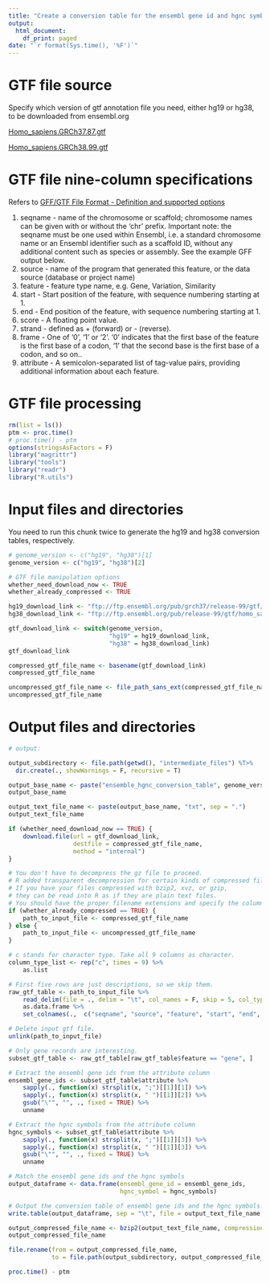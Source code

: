 ```yaml
---
title: "Create a conversion table for the ensembl gene id and hgnc symbol"
output:
  html_document:
    df_print: paged
date: "`r format(Sys.time(), '%F')`"
---
```


# GTF file source

Specify which version of gtf annotation file you need, either hg19 or hg38, to be downloaded from ensembl.org

[Homo_sapiens.GRCh37.87.gtf](ftp://ftp.ensembl.org/pub/grch37/release-99/gtf/homo_sapiens/Homo_sapiens.GRCh37.87.gtf.gz)

[Homo_sapiens.GRCh38.99.gtf](ftp://ftp.ensembl.org/pub/release-99/gtf/homo_sapiens/Homo_sapiens.GRCh38.99.gtf.gz)

# GTF file nine-column specifications
Refers to [GFF/GTF File Format - Definition and supported options](https://uswest.ensembl.org/info/website/upload/gff.html)

1. seqname - name of the chromosome or scaffold; chromosome names can be given with or without the 'chr' prefix. Important note: the seqname must be one used within Ensembl, i.e. a standard chromosome name or an Ensembl identifier such as a scaffold ID, without any additional content such as species or assembly. See the example GFF output below.
2. source - name of the program that generated this feature, or the data source (database or project name)
3. feature - feature type name, e.g. Gene, Variation, Similarity
4. start - Start position of the feature, with sequence numbering starting at 1.
5. end - End position of the feature, with sequence numbering starting at 1.
6. score - A floating point value.
7. strand - defined as + (forward) or - (reverse).
8. frame - One of '0', '1' or '2'. '0' indicates that the first base of the feature is the first base of a codon, '1' that the second base is the first base of a codon, and so on..
9. attribute - A semicolon-separated list of tag-value pairs, providing additional information about each feature.

# GTF file processing

```r
rm(list = ls())
ptm <- proc.time()
# proc.time() - ptm
options(stringsAsFactors = F)
library("magrittr")
library("tools")
library("readr")
library("R.utils")
```

# Input files and directories

You need to run this chunk twice to generate the hg19 and hg38 conversion tables, respectively.

```r
# genome_version <- c("hg19", "hg38")[1]
genome_version <- c("hg19", "hg38")[2]
```


```r
# GTF file manipulation options
whether_need_download_now <- TRUE
whether_already_compressed <- TRUE

hg19_download_link <- "ftp://ftp.ensembl.org/pub/grch37/release-99/gtf/homo_sapiens/Homo_sapiens.GRCh37.87.gtf.gz"
hg38_download_link <- "ftp://ftp.ensembl.org/pub/release-99/gtf/homo_sapiens/Homo_sapiens.GRCh38.99.gtf.gz"

gtf_download_link <- switch(genome_version,
                            "hg19" = hg19_download_link,
                            "hg38" = hg38_download_link)
gtf_download_link

compressed_gtf_file_name <- basename(gtf_download_link)
compressed_gtf_file_name

uncompressed_gtf_file_name <- file_path_sans_ext(compressed_gtf_file_name)
uncompressed_gtf_file_name
```

# Output files and directories

```r
# output:

output_subdirectory <- file.path(getwd(), "intermediate_files") %T>%
  dir.create(., showWarnings = F, recursive = T)

output_base_name <- paste("ensemble_hgnc_conversion_table", genome_version, sep = ".")
output_base_name

output_text_file_name <- paste(output_base_name, "txt", sep = ".")
output_text_file_name
```

```r
if (whether_need_download_now == TRUE) {
    download.file(url = gtf_download_link,
                  destfile = compressed_gtf_file_name,
                  method = "internal")
}

# You don't have to decompress the gz file to proceed.
# R added transparent decompression for certain kinds of compressed files in the latest version (2.10).
# If you have your files compressed with bzip2, xvz, or gzip,
# they can be read into R as if they are plain text files.
# You should have the proper filename extensions and specify the column types or classes.
if (whether_already_compressed == TRUE) {
    path_to_input_file <- compressed_gtf_file_name
} else {
    path_to_input_file <- uncompressed_gtf_file_name
}

# c stands for character type. Take all 9 columns as character.
column_type_list <- rep("c", times = 9) %>%
    as.list

# First five rows are just descriptions, so we skip them.
raw_gtf_table <- path_to_input_file %>%
    read_delim(file = ., delim = "\t", col_names = F, skip = 5, col_types = column_type_list) %>%
    as.data.frame %>%
    set_colnames(.,  c("seqname", "source", "feature", "start", "end", "score", "strand", "frame", "attribute"))

# Delete input gtf file.
unlink(path_to_input_file)
```


```r
# Only gene records are interesting.
subset_gtf_table <- raw_gtf_table[raw_gtf_table$feature == "gene", ]

# Extract the ensembl gene ids from the attribute column
ensembl_gene_ids <- subset_gtf_table$attribute %>%
    sapply(., function(x) strsplit(x, ";")[[1]][1]) %>%
    sapply(., function(x) strsplit(x, " ")[[1]][2]) %>%
    gsub("\"", "", ., fixed = TRUE) %>%
    unname

# Extract the hgnc symbols from the attribute column
hgnc_symbols <- subset_gtf_table$attribute %>%
    sapply(., function(x) strsplit(x, ";")[[1]][3]) %>%
    sapply(., function(x) strsplit(x, " ")[[1]][3]) %>%
    gsub("\"", "", ., fixed = TRUE) %>%
    unname

# Match the ensembl gene ids and the hgnc symbols
output_dataframe <- data.frame(ensembl_gene_id = ensembl_gene_ids,
                               hgnc_symbol = hgnc_symbols)
```


```r
# Output the conversion table of ensembl gene ids and the hgnc symbols.
write.table(output_dataframe, sep = "\t", file = output_text_file_name, quote = F, row.names = F)

output_compressed_file_name <- bzip2(output_text_file_name, compression = 9, overwrite = T)[1]
output_compressed_file_name

file.rename(from = output_compressed_file_name,
            to = file.path(output_subdirectory, output_compressed_file_name))
```


```r
proc.time() - ptm
```

